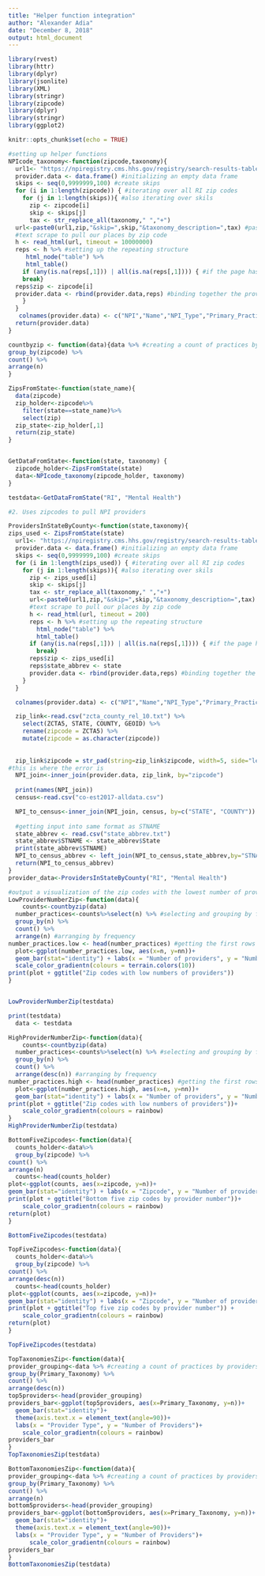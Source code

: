 ```yaml
---
title: "Helper function integration"
author: "Alexander Adia"
date: "December 8, 2018"
output: html_document
---
```

 
```r
library(rvest)
library(httr)
library(dplyr)
library(jsonlite)
library(XML)
library(stringr)
library(zipcode)
library(dplyr)
library(stringr)
library(ggplot2)
```

```r
knitr::opts_chunk$set(echo = TRUE)
```

```r
#setting up helper functions
NPIcode_taxonomy<-function(zipcode,taxonomy){
  url1<- "https://npiregistry.cms.hhs.gov/registry/search-results-table?addressType=ANY&postal_code=" #setting the url to scrape from
  provider.data <- data.frame() #initializing an empty data frame
  skips <- seq(0,9999999,100) #create skips
  for (i in 1:length(zipcode)) { #iterating over all RI zip codes
    for (j in 1:length(skips)){ #also iterating over skils
      zip <- zipcode[i]
      skip <- skips[j]
      tax <- str_replace_all(taxonomy," ","+")
  url<-paste0(url1,zip,"&skip=",skip,"&taxonomy_description=",tax) #pasting the url, with the rhode island zip code and including the skips
  #text scrape to pull our places by zip code
  h <- read_html(url, timeout = 10000000)
  reps <- h %>% #setting up the repeating structure
     html_node("table") %>%
     html_table()
    if (any(is.na(reps[,1])) | all(is.na(reps[,1]))) { #if the page has no physicians, move to next zip code
    break}
  reps$zip <- zipcode[i]
  provider.data <- rbind(provider.data,reps) #binding together the provider data and reps data
    }
  }
   colnames(provider.data) <- c("NPI","Name","NPI_Type","Primary_Practice_Address","Phone","Primary_Taxonomy","zipcode")
  return(provider.data)
}

countbyzip <- function(data){data %>% #creating a count of practices by zip code
group_by(zipcode) %>% 
count() %>%
arrange(n) 
}

ZipsFromState<-function(state_name){
  data(zipcode)
  zip_holder<-zipcode%>%
    filter(state==state_name)%>%
    select(zip)
  zip_state<-zip_holder[,1]
  return(zip_state)
}



```


```r
GetDataFromState<-function(state, taxonomy) {
  zipcode_holder<-ZipsFromState(state)
  data<-NPIcode_taxonomy(zipcode_holder, taxonomy)
}

testdata<-GetDataFromState("RI", "Mental Health")
```

```r
#2. Uses zipcodes to pull NPI providers

ProvidersInStateByCounty<-function(state,taxonomy){
zips_used <- ZipsFromState(state)
  url1<- "https://npiregistry.cms.hhs.gov/registry/search-results-table?addressType=ANY&postal_code=" #setting the url to scrape from
  provider.data <- data.frame() #initializing an empty data frame
  skips <- seq(0,9999999,100) #create skips
  for (i in 1:length(zips_used)) { #iterating over all RI zip codes
    for (j in 1:length(skips)){ #also iterating over skils
      zip <- zips_used[i]
      skip <- skips[j]
      tax <- str_replace_all(taxonomy," ","+")
      url<-paste0(url1,zip,"&skip=",skip,"&taxonomy_description=",tax) #pasting the url, with the rhode island zip code and including the skips
      #text scrape to pull our places by zip code
      h <- read_html(url, timeout = 200)
      reps <- h %>% #setting up the repeating structure
        html_node("table") %>%
        html_table()
      if (any(is.na(reps[,1])) | all(is.na(reps[,1]))) { #if the page has no physicians, move to next zip code
        break}
      reps$zip <- zips_used[i]
      reps$state_abbrev <- state
      provider.data <- rbind(provider.data,reps) #binding together the provider data and reps data
    }
  }

  colnames(provider.data) <- c("NPI","Name","NPI_Type","Primary_Practice_Address","Phone","Primary_Taxonomy","zipcode")

  zip_link<-read.csv("zcta_county_rel_10.txt") %>%
    select(ZCTA5, STATE, COUNTY, GEOID) %>%
    rename(zipcode = ZCTA5) %>%
    mutate(zipcode = as.character(zipcode))
  
  
  zip_link$zipcode = str_pad(string=zip_link$zipcode, width=5, side="left", pad="0")
#this is where the error is
  NPI_join<-inner_join(provider.data, zip_link, by="zipcode")
  
  print(names(NPI_join))
  census<-read.csv("co-est2017-alldata.csv")

  NPI_to_census<-inner_join(NPI_join, census, by=c("STATE", "COUNTY"))
  
  #getting input into same format as STNAME
  state_abbrev <- read.csv("state_abbrev.txt")
  state_abbrev$STNAME <- state_abbrev$State
  print(state_abbrev$STNAME)
  NPI_to_census_abbrev <- left_join(NPI_to_census,state_abbrev,by="STNAME")
  return(NPI_to_census_abbrev)
}
provider_data<-ProvidersInStateByCounty("RI", "Mental Health")

```



```r
#output a visualization of the zip codes with the lowest number of providers in a state (with at least one provider minimum in the zip code)
LowProviderNumberZip<-function(data){
    counts<-countbyzip(data)
  number_practices<-counts%>%select(n) %>% #selecting and grouping by frequency
  group_by(n) %>%
  count() %>%
  arrange(n) #arranging by frequency
number_practices.low <- head(number_practices) #getting the first rows of the number_pratices and desingnating them as low numbers of practices
  plot<-ggplot(number_practices.low, aes(x=n, y=nn))+
  geom_bar(stat="identity") + labs(x = "Number of providers", y = "Number of zip codes")+
  scale_color_gradientn(colours = terrain.colors(10))
print(plot + ggtitle("Zip codes with low numbers of providers"))
}


LowProviderNumberZip(testdata)

print(testdata)
  data <- testdata
```


```r
HighProviderNumberZip<-function(data){
    counts<-countbyzip(data)
  number_practices<-counts%>%select(n) %>% #selecting and grouping by frequency
  group_by(n) %>%
  count() %>%
  arrange(desc(n)) #arranging by frequency
number_practices.high <- head(number_practices) #getting the first rows of the number_pratices and desingnating them as low numbers of practices
  plot<-ggplot(number_practices.high, aes(x=n, y=nn))+
  geom_bar(stat="identity") + labs(x = "Number of providers", y = "Number of zip codes")
print(plot + ggtitle("Zip codes with low numbers of providers"))+
    scale_color_gradientn(colours = rainbow)  
}
HighProviderNumberZip(testdata)

```

```r
BottomFiveZipcodes<-function(data){
  counts_holder<-data%>%
  group_by(zipcode) %>% 
count() %>%
arrange(n) 
  counts<-head(counts_holder)
plot<-ggplot(counts, aes(x=zipcode, y=n))+
geom_bar(stat="identity") + labs(x = "Zipcode", y = "Number of providers")+
print(plot + ggtitle("Bottom five zip codes by provider number"))+
    scale_color_gradientn(colours = rainbow)
return(plot)
}

BottomFiveZipcodes(testdata)
```

```r
TopFiveZipcodes<-function(data){
  counts_holder<-data%>%
  group_by(zipcode) %>% 
count() %>%
arrange(desc(n)) 
  counts<-head(counts_holder)
plot<-ggplot(counts, aes(x=zipcode, y=n))+
geom_bar(stat="identity") + labs(x = "Zipcode", y = "Number of providers")+
print(plot + ggtitle("Top five zip codes by provider number")) +
    scale_color_gradientn(colours = rainbow)
return(plot)
}

TopFiveZipcodes(testdata)
```

```r
TopTaxonomiesZip<-function(data){
provider_grouping<-data %>% #creating a count of practices by providers
group_by(Primary_Taxonomy) %>% 
count() %>%
arrange(desc(n))
top5providers<-head(provider_grouping)
providers_bar<-ggplot(top5providers, aes(x=Primary_Taxonomy, y=n))+
  geom_bar(stat="identity")+
  theme(axis.text.x = element_text(angle=90))+
  labs(x = "Provider Type", y = "Number of Providers")+
    scale_color_gradientn(colours = rainbow)
providers_bar
}
TopTaxonomiesZip(testdata)
```

```r
BottomTaxonomiesZip<-function(data){
provider_grouping<-data %>% #creating a count of practices by providers
group_by(Primary_Taxonomy) %>% 
count() %>%
arrange(n)
bottom5providers<-head(provider_grouping)
providers_bar<-ggplot(bottom5providers, aes(x=Primary_Taxonomy, y=n))+
  geom_bar(stat="identity")+
  theme(axis.text.x = element_text(angle=90))+
  labs(x = "Provider Type", y = "Number of Providers")+
      scale_color_gradientn(colours = rainbow)
providers_bar
}
BottomTaxonomiesZip(testdata)
```


```r


```